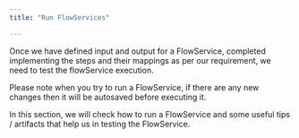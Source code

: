 ```yaml
---
title: "Run FlowServices"

---
```

Once we have defined  input and output for a FlowService, completed implementing the  steps and their  mappings as per our requirement,
 we need to test the flowService execution.

 Please note when you try to run a FlowService, if there are any new changes then it will be autosaved before executing it.

 In this section, we will check how to run a FlowService and some useful tips / artifacts that help us in testing the FlowService.

<Feature name="Run FlowServices"/>
